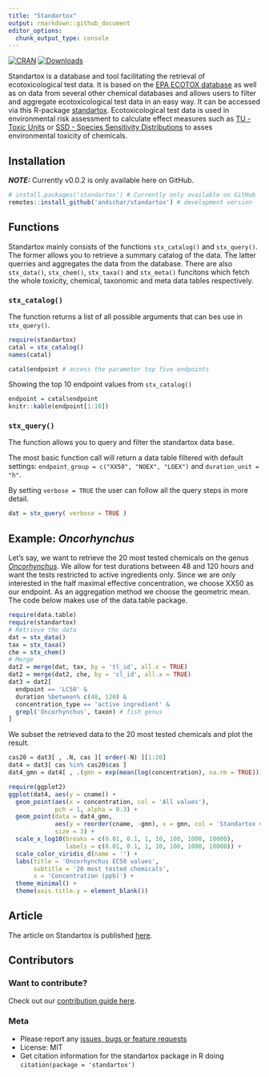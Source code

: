 ```yaml
---
title: "Standartox"
output: rmarkdown::github_document
editor_options: 
  chunk_output_type: console
---
```


[![CRAN](https://www.r-pkg.org/badges/version/standartox)](https://CRAN.R-project.org/package=standartox)
[![Downloads](https://cranlogs.r-pkg.org/badges/standartox)](https://cran.r-project.org/package=standartox)

Standartox is a database and tool facilitating the retrieval of ecotoxicological test data. It is based on the [EPA ECOTOX database](https://cfpub.epa.gov/ecotox/) as well as on data from several other chemical databases and allows users to filter and aggregate ecotoxicological test data in an easy way. It can be accessed via this R-package [standartox](https://github.com/andschar/standartox). Ecotoxicological test data is used in environmental risk assessment to calculate effect measures such as [TU - Toxic Units](https://en.wikipedia.org/wiki/Toxic_unit) or [SSD - Species Sensitivity Distributions](https://edild.github.io/ssd/) to asses environmental toxicity of chemicals.

## Installation

**_NOTE:_** Currently v0.0.2 is only available here on GitHub.

```r
# install.packages('standartox') # Currently only available on GitHub
remotes::install_github('andschar/standartox') # development version
```

## Functions

Standartox mainly consists of the functions `stx_catalog()` and `stx_query()`. The former allows you to retrieve a summary catalog of the data. The latter querries and aggregates the data from the database. There are also `stx_data()`, `stx_chem()`, `stx_taxa()` and `stx_meta()` funcitons which fetch the whole toxicity, chemical, taxonomic and meta data tables respectively.

### `stx_catalog()`

The function returns a list of all possible arguments that can bes use in `stx_query()`.

```r
require(standartox)
catal = stx_catalog()
names(catal)
```

```r
catal$endpoint # access the parameter top five endpoints
```

Showing the top 10 endpoint values from `stx_catalog()`  
```r
endpoint = catal$endpoint
knitr::kable(endpoint[1:10])
```

### `stx_query()`

The function allows you to query and filter the standartox data base.

The most basic function call will return a data table filtered with default settings: 
`endpoint_group = c("XX50", "NOEX", "LOEX")` and `duration_unit = "h"`.

By setting `verbose = TRUE` the user can follow all the query steps in more detail.

```r
dat = stx_query( verbose = TRUE )
```

## Example: _Oncorhynchus_

Let's say, we want to retrieve the 20 most tested chemicals on the genus _[Oncorhynchus](https://en.wikipedia.org/wiki/Oncorhynchus)_. We allow for test durations between 48 and 120 hours and want the tests restricted to active ingredients only. Since we are only interested in the half maximal effective concentration, we choose XX50 as our endpoint. As an aggregation method we choose the geometric mean. The code below makes use of the data.table package.

```r
require(data.table)
require(standartox)
# Retrieve the data
dat = stx_data()
tax = stx_taxa()
che = stx_chem()
# Merge
dat2 = merge(dat, tax, by = 'tl_id', all.x = TRUE)
dat2 = merge(dat2, che, by = 'cl_id', all.x = TRUE)
dat3 = dat2[
  endpoint == 'LC50' &
  duration %between% c(48, 120) &
  concentration_type == 'active ingredient' &
  grepl('Oncorhynchus', taxon) # fish genus
]
```

We subset the retrieved data to the 20 most tested chemicals and plot the result.

```r
cas20 = dat3[ , .N, cas ][ order(-N) ][1:20]
dat4 = dat3[ cas %in% cas20$cas ]
dat4_gmn = dat4[ , .(gmn = exp(mean(log(concentration), na.rm = TRUE))), .(cas, cname, taxon)]
```

```r
require(ggplot2)
ggplot(dat4, aes(y = cname)) +
  geom_point(aes(x = concentration, col = 'All values'),
             pch = 1, alpha = 0.3) +
  geom_point(data = dat4_gmn,
             aes(y = reorder(cname, -gmn), x = gmn, col = 'Standartox value\n(Geometric mean)'),
             size = 3) +
  scale_x_log10(breaks = c(0.01, 0.1, 1, 10, 100, 1000, 10000),
                labels = c(0.01, 0.1, 1, 10, 100, 1000, 10000)) +
  scale_color_viridis_d(name = '') +
  labs(title = 'Oncorhynchus EC50 values',
       subtitle = '20 most tested chemicals',
       x = 'Concentration (ppb)') +
  theme_minimal() +
  theme(axis.title.y = element_blank())
```

## Article

The article on Standartox is published [here](https://www.mdpi.com/2306-5729/5/2/46).

## Contributors

### Want to contribute?

Check out our [contribution guide here](https://github.com/andschar/standartox/blob/master/CONTRIBUTING.md).

### Meta

  - Please report any [issues, bugs or feature requests](https://github.com/andschar/standartox/issues)
  - License: MIT
  - Get citation information for the standartox package in R doing `citation(package = 'standartox')`
